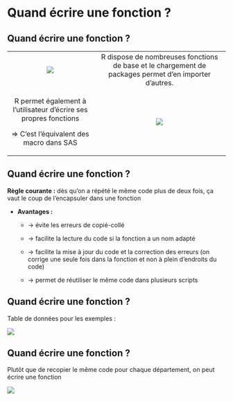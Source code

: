 # Quand écrire une fonction ? {.backgroundTitre}

## Quand écrire une fonction ?  {.backgroundTitre}

+:-----------------------------------------------------------------:+:-----------------------------------------------------------------------------------------------------:+
| ![](img/clipboard-R-function.png)                                 | R dispose de nombreuses fonctions de base et le chargement de packages permet d'en importer d'autres. |
+-------------------------------------------------------------------+-------------------------------------------------------------------------------------------------------+
| R permet également à l'utilisateur d'écrire ses propres fonctions | ![](img/clipboard-outil.png)                                                                          |
|                                                                   |                                                                                                       |
| =\> C'est l'équivalent des macro dans SAS                         |                                                                                                       |
+-------------------------------------------------------------------+-------------------------------------------------------------------------------------------------------+

## Quand écrire une fonction ?  {.backgroundTitre}

**Règle courante :** dès qu’on a répété le même code plus de deux fois, ça vaut le coup de l’encapsuler dans une fonction

-   **Avantages :**

    -   → évite les erreurs de copié-collé

    -   → facilite la lecture du code si la fonction a un nom adapté

    -   → facilite la mise à jour du code et la correction des erreurs (on corrige une seule fois dans la fonction et non à plein d’endroits du code)

    -   → permet de réutiliser le même code dans plusieurs scripts

## Quand écrire une fonction ?  {.backgroundTitre}

Table de données pour les exemples :

![](img/clipboard-ecrire3-4.png)

## Quand écrire une fonction ?  {.backgroundTitre}

Plutôt que de recopier le même code pour chaque département, on peut écrire une fonction

![](img/clipboard-ecrire4-4.png)
